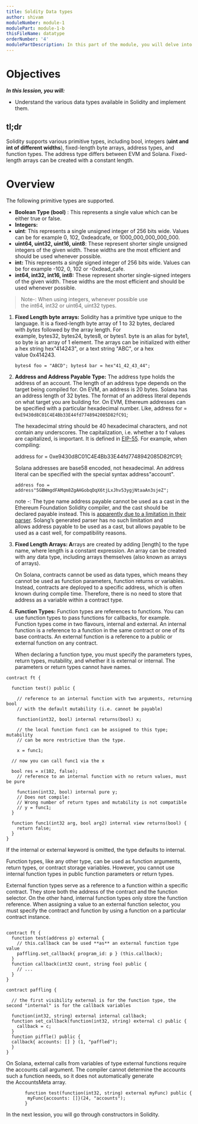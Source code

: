 ```yaml
---
title: Soldity Data types
author: shivam
moduleNumber: module-1
modulePart: module-1-b
thisFileName: datatype
orderNumber: '4'
modulePartDescription: In this part of the module, you will delve into the basics of the Solidity programming language, which is used for building Solana programs. You will take a deep dive into foundational Solidity for solana concepts.
---
```


# Objectives

*************************In this lession, you will:*************************

- Understand the various data types available in Solidity and implement them.

## tl;dr

Solidity supports various primitive types, including bool, integers (**uint and int of different widths**), fixed-length byte arrays, address types, and function types. The address type differs between EVM and Solana. Fixed-length arrays can be created with a constant length.

# Overview

The following primitive types are supported.

- **Boolean Type (bool)** : This represents a single value which can be either true or false.
- **Integers:**
- **uint**: This represents a single unsigned integer of 256 bits wide. Values can be for example 0, 102, 0xdeadcafe, or 1000_000_000_000_000.
- **uint64, uint32, uint16, uint8**: These represent shorter single unsigned integers of the given width. These widths are the most efficient and should be used whenever possible.
- **int:** This represents a single signed integer of 256 bits wide. Values can be for example -102, 0, 102 or -0xdead_cafe.
- **int64, int32, int16, int8:** These represent shorter single-signed integers of the given width. These widths are the most efficient and should be used whenever possible.

> Note-: When using integers, whenever possible use the int64, int32 or uint64, uint32 types.

1. **Fixed Length byte arrays:** Solidity has a primitive type unique to the language. It is a fixed-length byte array of 1 to 32 bytes, declared with *bytes* followed by the array length. For example, bytes32, bytes24, bytes8, or bytes1. byte is an alias for byte1, so byte is an array of 1 element. The arrays can be initialized with either a hex string hex"414243", or a text string "ABC", or a hex value 0x414243.
    
   ```Solidity 
   bytes4 foo = "ABCD"; bytes4 bar = hex"41_42_43_44";
   ```
    
2. **Address and Address Payable Type:** The address type holds the address of an account. The length of an address type depends on the target being compiled for. On EVM, an address is 20 bytes. Solana has an address length of 32 bytes. The format of an address literal depends on what target you are building for. On EVM, Ethereum addresses can be specified with a particular hexadecimal number. Like, address for = `0xE9430d8C01C4E4Bb33E44fd7748942085D82fC91`;
    
    The hexadecimal string should be 40 hexadecimal characters, and not contain any underscores. The capitalization, i.e. whether a to f values are capitalized, is important. It is defined in [EIP-55](https://github.com/ethereum/EIPs/blob/master/EIPS/eip-55.md). For example, when compiling:
    
    address for = 0xe9430d8C01C4E4Bb33E44fd7748942085D82fC91;
    
    Solana addresses are base58 encoded, not hexadecimal. An address literal can be specified with the special syntax address"account".
    
    ```Soldity
    address foo = address"5GBWmgdFAMqm8ZgAHGobqDqX6tjLxJhv53ygjNtaaAn3sjeZ";
    ```
    
    note -: The type name address payable cannot be used as a cast in the Ethereum Foundation Solidity compiler, and the cast should be declared payable instead. This is [apparently due to a limitation in their parser](https://github.com/ethereum/solidity/pull/4926#discussion_r216586365). Solang’s generated parser has no such limitation and allows address payable to be used as a cast, but allows payable to be used as a cast well, for compatibility reasons.
    
3. **Fixed Length Arrays: A**rrays are created by adding [length] to the type name, where length is a constant expression. An array can be created with any data type, including arrays themselves (also known as arrays of arrays).
    
    On Solana, contracts cannot be used as data types, which means they cannot be used as function parameters, function returns or variables. Instead, contracts are deployed to a specific address, which is often known during compile time. Therefore, there is no need to store that address as a variable within a contract type.
    
4. **Function Types:** Function types are references to functions. You can use function types to pass functions for callbacks, for example. Function types come in two flavours, internal and external. An internal function is a reference to a function in the same contract or one of its base contracts. An external function is a reference to a public or external function on any contract.
    
    When declaring a function type, you must specify the parameters types, return types, mutability, and whether it is external or internal. The parameters or return types cannot have names.
    

```Solidity
contract ft {

  function test() public {

    // reference to an internal function with two arguments, returning bool
    // with the default mutability (i.e. cannot be payable)

    function(int32, bool) internal returns(bool) x;

    // the local function func1 can be assigned to this type; mutability
    // can be more restrictive than the type.

    x = func1;

  // now you can call func1 via the x

  bool res = x(102, false);
    // reference to an internal function with no return values, must be pure

    function(int32, bool) internal pure y;
    // Does not compile:
    // Wrong number of return types and mutability is not compatible
    // y = func1;
  }

  function func1(int32 arg, bool arg2) internal view returns(bool) {
    return false;
  }
}
```

If the internal or external keyword is omitted, the type defaults to internal.

Function types, like any other type, can be used as function arguments, return types, or contract storage variables. However, you cannot use internal function types in public function parameters or return types.

External function types serve as a reference to a function within a specific contract. They store both the address of the contract and the function selector. On the other hand, internal function types only store the function reference. When assigning a value to an external function selector, you must specify the contract and function by using a function on a particular contract instance.

```Solidity
       
contract ft {
  function test(address p) external {
    // this.callback can be used **as** an external function type value
    paffling.set_callback{ program_id: p } (this.callback);
  }
  function callback(int32 count, string foo) public {
    // ...
  }
}

contract paffling {

  // the first visibility external is for the function type, the second "internal" is for the callback variables

  function(int32, string) external internal callback;
  function set_callback(function(int32, string) external c) public {
    callback = c;
  }
  function piffle() public {
  callback{ accounts: [] } (1, "paffled");
  }
}
```

On Solana, external calls from variables of type external functions require the accounts call argument. The compiler cannot determine the accounts such a function needs, so it does not automatically generate the AccountsMeta array.

```Solidity
       function test(function(int32, string) external myFunc) public {
        myFunc{accounts: []}(24, "accounts");
       }
```

In the next lession, you will go through constructors in Solidity.
